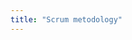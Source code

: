 ```yaml
---
title: "Scrum metodology"
---
```


<!-- Aqui habra un esquema de roles, los procesos de cada sprint, y los resultados, ademas de un resumen de las reviews y los sprint planning. -->